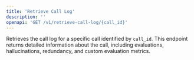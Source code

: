 ```yaml
---
title: 'Retrieve Call Log'
description: ''
openapi: 'GET /v1/retrieve-call-log/{call_id}'
---
```


Retrieves the call log for a specific call identified by `call_id`. This endpoint returns detailed information about the call, including evaluations, hallucinations, redundancy, and custom evaluation metrics.